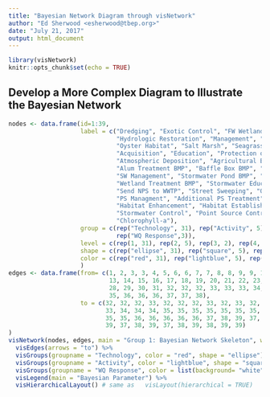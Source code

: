 ```yaml
---
title: "Bayesian Network Diagram through visNetwork"
author: "Ed Sherwood <esherwood@tbep.org>"
date: "July 21, 2017"
output: html_document
---
```


```r
library(visNetwork)
knitr::opts_chunk$set(echo = TRUE)
```

## Develop a More Complex Diagram to Illustrate the Bayesian Network
```r
nodes <- data.frame(id=1:39, 
                    label = c("Dredging", "Exotic Control", "FW Wetlands", 
                              "Hydrologic Restoration", "Management", "Mangroves", 
                              "Oyster Habitat", "Salt Marsh", "Seagrass", "Uplands", 
                              "Acquisition", "Education", "Protection or Managment", 
                              "Atmospheric Deposition", "Agricultural BMP", 
                              "Alum Treatment BMP", "Baffle Box BMP", "CDS Unit BMP",
                              "SW Management", "Stormwater Pond BMP", "Treatment Train BMP", 
                              "Wetland Treatment BMP", "Stormwater Education", "Stormwater Regulation", 
                              "Send NPS to WWTP", "Street Sweeping", "On Site BMP", "Increase Reuse", 
                              "PS Managment", "Additional PS Treatment", "PS Regulation", 
                              "Habitat Enhancement", "Habitat Establishment", "Habitat Protection", 
                              "Stormwater Control", "Point Source Control", "Salinity", "Dissolved Oxygen",
                              "Chlorophyll-a"), 
                    group = c(rep("Technology", 31), rep("Activity", 5), 
                              rep("WQ Response",3)),
                    level = c(rep(1, 31), rep(2, 5), rep(3, 2), rep(4, 1)),
                    shape = c(rep("ellipse", 31), rep("square", 5), rep("circle", 3)),
                    color = c(rep("red", 31), rep("lightblue", 5), rep("lightgreen",3 ))
                    )                  
edges <- data.frame(from= c(1, 2, 3, 3, 4, 5, 6, 6, 7, 7, 8, 8, 9, 9, 10, 10, 11, 12,
                            13, 14, 15, 16, 17, 18, 19, 20, 21, 22, 23, 24, 25, 26, 27,
                            28, 29, 30, 31, 32, 32, 32, 33, 33, 33, 34, 34, 34, 35, 35,
                            35, 36, 36, 36, 37, 37, 38), 
                    to = c(32, 32, 32, 33, 32, 32, 32, 33, 32, 33, 32, 33, 32, 33, 32, 
                           33, 34, 34, 34, 35, 35, 35, 35, 35, 35, 35, 35, 35, 35, 35,
                           35, 35, 36, 36, 36, 36, 36, 37, 38, 39, 37, 38, 39, 37, 38,
                           39, 37, 38, 39, 37, 38, 39, 38, 39, 39)
)
visNetwork(nodes, edges, main = "Group 1: Bayesian Network Skeleton", width = "100%") %>%
  visEdges(arrows = "to") %>%
  visGroups(groupname = "Technology", color = "red", shape = "ellipse") %>%
  visGroups(groupname = "Activity", color = "lightblue", shape = "square") %>% 
  visGroups(groupname = "WQ Response", color = list(background= "white", border= "black"), shape = "circle") %>%
  visLegend(main = "Bayesian Parameter") %>%
  visHierarchicalLayout() # same as   visLayout(hierarchical = TRUE) 
```

